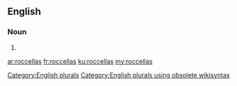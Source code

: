 ==English==

===Noun===
{{head|en}}

# {{plural of|roccella}}

[[Category:English plurals]][[Category:English plurals using obsolete wikisyntax]]

[[ar:roccellas]]
[[fr:roccellas]]
[[ku:roccellas]]
[[my:roccellas]]
